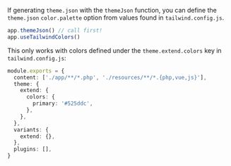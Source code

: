 If generating `theme.json` with the `themeJson` function, you can define the `theme.json` `color.palette` option from values found in `tailwind.config.js`.

```ts title="bud.config.js"
app.themeJson() // call first!
app.useTailwindColors()
```

This only works with colors defined under the `theme.extend.colors` key in `tailwind.config.js`:

```ts title="tailwind.config.js"
module.exports = {
  content: ['./app/**/*.php', './resources/**/*.{php,vue,js}'],
  theme: {
    extend: {
      colors: {
        primary: '#525ddc',
      },
    },
  },
  variants: {
    extend: {},
  },
  plugins: [],
}
```
